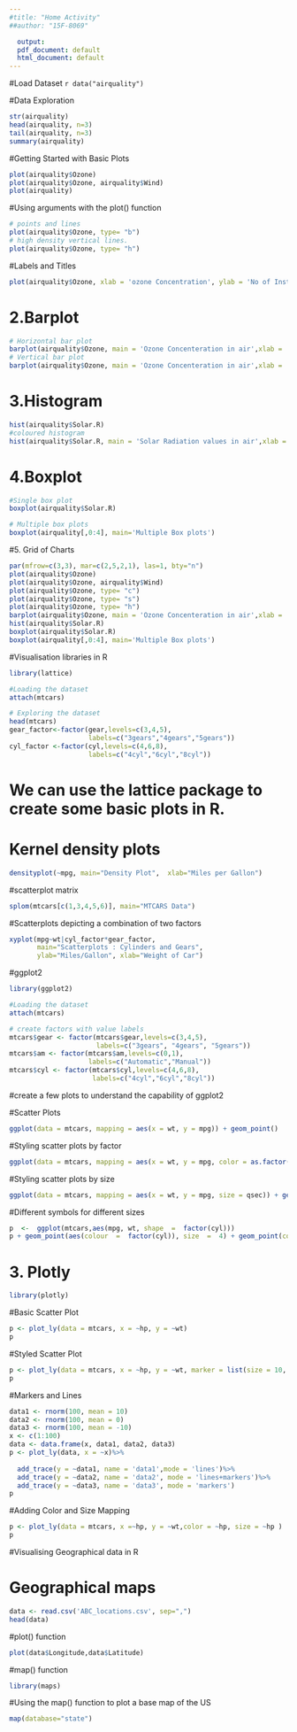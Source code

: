 ```yaml
---
#title: "Home Activity"
##author: "15F-8069"

  output:
  pdf_document: default
  html_document: default
---
```


#Load Dataset
  ```r
data("airquality")
```

#Data Exploration
```r
str(airquality)
head(airquality, n=3)
tail(airquality, n=3)
summary(airquality)
```

#Getting Started with Basic Plots
```r
plot(airquality$Ozone)
plot(airquality$Ozone, airquality$Wind)
plot(airquality)
```

#Using arguments with the plot() function
```r
# points and lines 
plot(airquality$Ozone, type= "b")
# high density vertical lines.
plot(airquality$Ozone, type= "h")
```

#Labels and Titles
```r
plot(airquality$Ozone, xlab = 'ozone Concentration', ylab = 'No of Instances', main = 'Ozone levels in NY city', col = 'green')
```

# 2.Barplot
```r
# Horizontal bar plot
barplot(airquality$Ozone, main = 'Ozone Concenteration in air',xlab = 'ozone levels', col= 'green',horiz = TRUE)
# Vertical bar plot
barplot(airquality$Ozone, main = 'Ozone Concenteration in air',xlab = 'ozone levels', col='red',horiz = FALSE)
```

# 3.Histogram
```r
hist(airquality$Solar.R)
#coloured histogram
hist(airquality$Solar.R, main = 'Solar Radiation values in air',xlab = 'Solar rad.', col='red')
```

# 4.Boxplot
```r

#Single box plot
boxplot(airquality$Solar.R)

# Multiple box plots
boxplot(airquality[,0:4], main='Multiple Box plots')
```

#5. Grid of Charts
```r
par(mfrow=c(3,3), mar=c(2,5,2,1), las=1, bty="n")
plot(airquality$Ozone)
plot(airquality$Ozone, airquality$Wind)
plot(airquality$Ozone, type= "c")
plot(airquality$Ozone, type= "s")
plot(airquality$Ozone, type= "h")
barplot(airquality$Ozone, main = 'Ozone Concenteration in air',xlab = 'ozone levels', col='green',horiz = TRUE)
hist(airquality$Solar.R)
boxplot(airquality$Solar.R)
boxplot(airquality[,0:4], main='Multiple Box plots')
```

#Visualisation libraries in R
```r
library(lattice)

#Loading the dataset
attach(mtcars)

# Exploring the dataset
head(mtcars)
gear_factor<-factor(gear,levels=c(3,4,5),
                    labels=c("3gears","4gears","5gears"))
cyl_factor <-factor(cyl,levels=c(4,6,8),
                    labels=c("4cyl","6cyl","8cyl"))
```

# We can use the lattice package to create some basic plots in R.

# Kernel density plots
```r
densityplot(~mpg, main="Density Plot",  xlab="Miles per Gallon")
```

#scatterplot matrix
```r
splom(mtcars[c(1,3,4,5,6)], main="MTCARS Data")
```

#Scatterplots depicting a combination of two factors
```r
xyplot(mpg~wt|cyl_factor*gear_factor,  
       main="Scatterplots : Cylinders and Gears",  
       ylab="Miles/Gallon", xlab="Weight of Car")
```

#ggplot2
```r
library(ggplot2)

#Loading the dataset
attach(mtcars)

# create factors with value labels 
mtcars$gear <- factor(mtcars$gear,levels=c(3,4,5),  
                      labels=c("3gears", "4gears", "5gears"))  
mtcars$am <- factor(mtcars$am,levels=c(0,1),  
                    labels=c("Automatic","Manual"))  
mtcars$cyl <- factor(mtcars$cyl,levels=c(4,6,8),  
                     labels=c("4cyl","6cyl","8cyl"))
```

#create a few plots to understand the capability of ggplot2

#Scatter Plots
```r
ggplot(data = mtcars, mapping = aes(x = wt, y = mpg)) + geom_point()
```

#Styling scatter plots by factor
```r
ggplot(data = mtcars, mapping = aes(x = wt, y = mpg, color = as.factor(cyl))) + geom_point()
```

#Styling scatter plots by size
```r
ggplot(data = mtcars, mapping = aes(x = wt, y = mpg, size = qsec)) + geom_point()
```

#Different symbols for different sizes
```r
p  <-  ggplot(mtcars,aes(mpg, wt, shape  =  factor(cyl)))
p + geom_point(aes(colour  =  factor(cyl)), size  =  4) + geom_point(colour  =  "grey90", size  =  1.5)
```

# 3. Plotly
```r
library(plotly)
```

#Basic Scatter Plot
```r
p <- plot_ly(data = mtcars, x = ~hp, y = ~wt)
p
```

#Styled Scatter Plot
```r
p <- plot_ly(data = mtcars, x = ~hp, y = ~wt, marker = list(size = 10, color = 'rgba(255, 182, 193, .9)', line = list(color = 'rgba(152, 0, 0, .8)', width = 2)))
p
```

#Markers and Lines
```r
data1 <- rnorm(100, mean = 10)   
data2 <- rnorm(100, mean = 0)   
data3 <- rnorm(100, mean = -10)   
x <- c(1:100)
data <- data.frame(x, data1, data2, data3)
p <- plot_ly(data, x = ~x)%>%   
  
  add_trace(y = ~data1, name = 'data1',mode = 'lines')%>%             
  add_trace(y = ~data2, name = 'data2', mode = 'lines+markers')%>% 
  add_trace(y = ~data3, name = 'data3', mode = 'markers')
p
```

#Adding Color and Size Mapping
```r
p <- plot_ly(data = mtcars, x =~hp, y = ~wt,color = ~hp, size = ~hp )
p
```

#Visualising Geographical data in R

# Geographical maps
```r
data <- read.csv('ABC_locations.csv', sep=",")
head(data)
```

#plot() function
```r
plot(data$Longitude,data$Latitude)
```

#map() function
```r
library(maps)
```

#Using the map() function to plot a base map of the US
```r
map(database="state")
```

